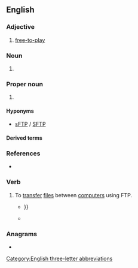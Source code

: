 ==English==

===Adjective===
{{en-adj|-}}

# {{lb|en|video games}} [[free-to-play]]

===Noun===
{{en-noun}}

# {{lb|en|psychology}} {{initialism of|[[future|Future]] [[time|Time]] [[perspective|Perspective]]|dot=|lang=en}} {{gloss|a scale was developed by Carstensen and Frieder Lang}}

===Proper noun===
{{en-proper noun}}

# {{lb|en|Internet}} {{initialism of|[[File Transfer Protocol]]|dot=|lang=en}} {{gloss|a common way to transfer files over the [[Internet]].}}

====Hyponyms====
* [[sFTP]] / [[SFTP]]

====Derived terms====
{{der2
|FTP server
|FTP site
|lang=en}}

===References===
* {{pedia}}

===Verb===
{{en-verb}}

# To [[transfer]] [[file]]s between [[computer]]s using FTP.
#* {{quote-book|year=1995|author=Richard Wagner|title=Inside CompuServe|passage=Just as newsgroups have certain rules to live by, there are several courtesies to remember when '''FTPing''' and telneting to remote sites {{...}}}}
#* {{quote-book|year=2008|author=Paul Thewlis|title=WordPress for Business Bloggers|passage=Having saved '''header.php'''<!--bolded in original-->, I '''FTPed''' it back to the Sandbox theme folder, overwriting the old version.}}

===Anagrams===
* {{anagrams|en|FPT|PFT|TFP}}

[[Category:English three-letter abbreviations]]